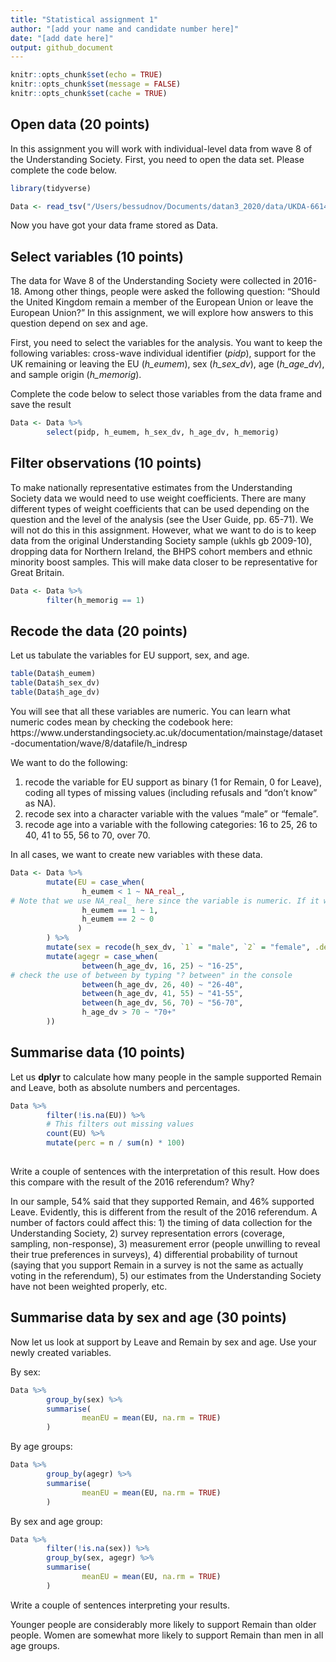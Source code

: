 ```yaml
---
title: "Statistical assignment 1"
author: "[add your name and candidate number here]"
date: "[add date here]"
output: github_document
---
```


```r
knitr::opts_chunk$set(echo = TRUE)
knitr::opts_chunk$set(message = FALSE)
knitr::opts_chunk$set(cache = TRUE)


```

## Open data (20 points)

In this assignment you will work with individual-level data from wave 8 of the Understanding Society. First, you need to open the data set. Please complete the code below.

```r
library(tidyverse)

Data <- read_tsv("/Users/bessudnov/Documents/datan3_2020/data/UKDA-6614-tab/tab/ukhls_w8/h_indresp.tab")

```

Now you have got your data frame stored as Data. 

## Select variables (10 points)

The data for Wave 8 of the Understanding Society were collected in 2016-18. Among other things, people were asked the following question: "Should the United Kingdom remain a member of the European Union or leave the European Union?" In this assignment, we will explore how answers to this question depend on sex and age.

First, you need to select the variables for the analysis. You want to keep the following variables: cross-wave individual identifier (*pidp*), support for the UK remaining or leaving the EU (*h_eumem*), sex (*h_sex_dv*), age (*h_age_dv*), and sample origin (*h_memorig*).

Complete the code below to select those variables from the data frame and save the result

```r
Data <- Data %>%
        select(pidp, h_eumem, h_sex_dv, h_age_dv, h_memorig)

```

## Filter observations (10 points)

To make nationally representative estimates from the Understanding Society data we would need to use weight coefficients. There are many different types of weight coefficients that can be used depending on the question and the level of the analysis (see the User Guide, pp. 65-71). We will not do this in this assignment. However, what we want to do is to keep data from the original Understanding Society sample (ukhls gb 2009-10), dropping  data for Northern Ireland, the BHPS cohort members and ethnic minority boost samples. This will make data closer to be representative for Great Britain.

```r
Data <- Data %>%
        filter(h_memorig == 1)
```

## Recode the data (20 points)

Let us tabulate the variables for EU support, sex, and age.

```r
table(Data$h_eumem)
table(Data$h_sex_dv)
table(Data$h_age_dv)
```

You will see that all these variables are numeric. You can learn what numeric codes mean by checking the codebook here: https://www.understandingsociety.ac.uk/documentation/mainstage/dataset-documentation/wave/8/datafile/h_indresp

We want to do the following:

1) recode the variable for EU support as binary (1 for Remain, 0 for Leave), coding all types of missing values (including refusals and "don't know" as NA).
2) recode sex into a character variable with the values "male" or "female".
3) recode age into a variable with the following categories: 16 to 25, 26 to 40, 41 to 55, 56 to 70, over 70.

In all cases, we want to create new variables with these data.

```r

Data <- Data %>%
        mutate(EU = case_when(
                h_eumem < 1 ~ NA_real_,
# Note that we use NA_real_ here since the variable is numeric. If it was a character vector, it would have been NA_character_
                h_eumem == 1 ~ 1,
                h_eumem == 2 ~ 0
               )
        ) %>%
        mutate(sex = recode(h_sex_dv, `1` = "male", `2` = "female", .default = NA_character_)) %>%
        mutate(agegr = case_when(
                between(h_age_dv, 16, 25) ~ "16-25",
# check the use of between by typing "? between" in the console
                between(h_age_dv, 26, 40) ~ "26-40",
                between(h_age_dv, 41, 55) ~ "41-55",
                between(h_age_dv, 56, 70) ~ "56-70",
                h_age_dv > 70 ~ "70+"
        ))

```

## Summarise data (10 points)

Let us **dplyr** to calculate how many people in the sample supported Remain and Leave, both as absolute numbers and percentages.

```r
Data %>%
        filter(!is.na(EU)) %>%
        # This filters out missing values
        count(EU) %>%
        mutate(perc = n / sum(n) * 100)
        

```

Write a couple of sentences with the interpretation of this result. How does this compare with the result of the 2016 referendum? Why?

In our sample, 54% said that they supported Remain, and 46% supported Leave. Evidently, this is different from the result of the 2016 referendum. A number of factors could affect this: 1) the timing of data collection for the Understanding Society, 2) survey representation errors (coverage, sampling, non-response), 3) measurement error (people unwilling to reveal their true preferences in surveys), 4) differential probability of turnout  (saying that you support Remain in a survey is not the same as actually voting in the referendum), 5) our estimates from the Understanding Society have not been weighted properly, etc.

## Summarise data by sex and age (30 points)

Now let us look at support by Leave and Remain by sex and age. Use your newly created variables.

By sex:

```r
Data %>%
        group_by(sex) %>%
        summarise(
                meanEU = mean(EU, na.rm = TRUE)
        )

```

By age groups:

```r
Data %>%
        group_by(agegr) %>%
        summarise(
                meanEU = mean(EU, na.rm = TRUE)
        )

```

By sex and age group:

```r
Data %>%
        filter(!is.na(sex)) %>%
        group_by(sex, agegr) %>%
        summarise(
                meanEU = mean(EU, na.rm = TRUE)
        )
```

Write a couple of sentences interpreting your results.

Younger people are considerably more likely to support Remain than older people. Women are somewhat more likely to support Remain than men in all age groups. 